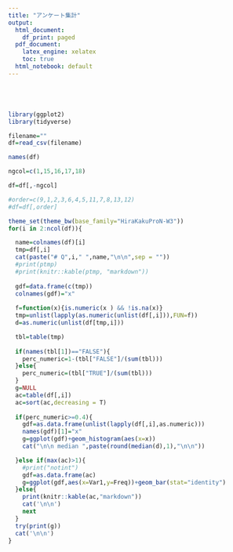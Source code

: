 ```yaml
---
title: "アンケート集計"
output:
  html_document:
    df_print: paged
  pdf_document:
    latex_engine: xelatex 
    toc: true
  html_notebook: default
---
```

  
   

　  
　 
```r
 
library(ggplot2)
library(tidyverse)

filename=""
df=read_csv(filename)

names(df)

ngcol=c(1,15,16,17,18)

df=df[,-ngcol]

#order=c(9,1,2,3,6,4,5,11,7,8,13,12)
#df=df[,order]

```

```r
theme_set(theme_bw(base_family="HiraKakuProN-W3"))
for(i in 2:ncol(df)){

  name=colnames(df)[i]
  tmp=df[,i]
  cat(paste("# Q",i," ",name,"\n\n",sep = ""))
  #print(ptmp)
  #print(knitr::kable(ptmp, "markdown"))
  
  gdf=data.frame(c(tmp))
  colnames(gdf)="x"
  
  f=function(x){is.numeric(x ) && !is.na(x)}
  tmp=unlist(lapply(as.numeric(unlist(df[,i])),FUN=f))
  d=as.numeric(unlist(df[tmp,i]))

  tbl=table(tmp)
  
  if(names(tbl[1])=="FALSE"){
    perc_numeric=1-(tbl["FALSE"]/(sum(tbl)))
  }else{
    perc_numeric=(tbl["TRUE"]/(sum(tbl)))
  }
  g=NULL
  ac=table(df[,i])
  ac=sort(ac,decreasing = T)
  
  if(perc_numeric>=0.4){
    gdf=as.data.frame(unlist(lapply(df[,i],as.numeric)))
    names(gdf)[1]="x"
    g=ggplot(gdf)+geom_histogram(aes(x=x))
    cat("\n\n median ",paste(round(median(d),1),"\n\n"))

  }else if(max(ac)>1){
    #print("notint")
    gdf=as.data.frame(ac)
    g=ggplot(gdf,aes(x=Var1,y=Freq))+geom_bar(stat="identity")
  }else{
    print(knitr::kable(ac,"markdown"))
    cat('\n\n')
    next
  }
  try(print(g))
  cat('\n\n')
}

```







